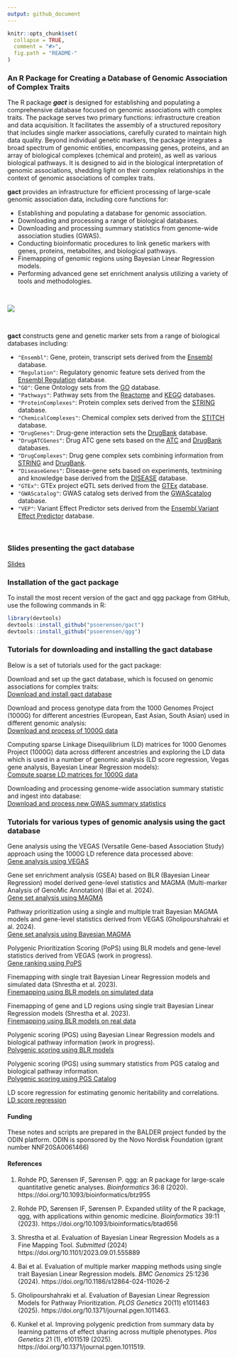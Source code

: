 ```yaml
---
output: github_document
---
```


<!-- README.md is generated from README.Rmd. Please edit that file -->

```r
knitr::opts_chunk$set(
  collapse = TRUE,
  comment = "#>",
  fig.path = "README-"
)
```

### An R Package for Creating a Database of Genomic Association of Complex Traits


The R package ***gact*** is designed for establishing and populating a comprehensive database focused on genomic associations with complex traits. The package serves two primary functions: infrastructure creation and data acquisition. It facilitates the assembly of a structured repository that includes single marker associations, carefully curated to maintain high data quality. Beyond individual genetic markers, the package integrates a broad spectrum of genomic entities, encompassing genes, proteins, and an array of biological complexes (chemical and protein), as well as various biological pathways. It is designed to aid in the biological interpretation of genomic associations, shedding light on their complex relationships in the context of genomic associations of complex traits.

**gact** provides an infrastructure for efficient processing of large-scale genomic association data, including core functions for:  
 
* Establishing and populating a database for genomic association.
* Downloading and processing a range of biological databases.
* Downloading and processing summary statistics from genome-wide association studies (GWAS).
* Conducting bioinformatic procedures to link genetic markers with genes, proteins, metabolites, and biological pathways.
* Finemapping of genomic regions using Bayesian Linear Regression models.
* Performing advanced gene set enrichment analysis utilizing a variety of tools and methodologies.

<br>


![](Images/Concept.png)
<br>



<br>

**gact** constructs gene and genetic marker sets from a range of biological databases including: 

- `"Ensembl"`: Gene, protein, transcript sets derived from the [Ensembl](https://www.ensembl.org/index.html) database.
- `"Regulation"`: Regulatory genomic feature sets derived from the [Ensembl Regulation](https://www.ensembl.org/info/genome/funcgen/index.html) database.
- `"GO"`: Gene Ontology sets from the [GO](https://geneontology.org) database.
- `"Pathways"`: Pathway sets from the [Reactome](https://reactome.org) and [KEGG](https://www.genome.jp/kegg/pathway.html) databases.
- `"ProteinComplexes"`: Protein complex sets derived from the [STRING](https://string-db.org) database.
- `"ChemicalComplexes"`: Chemical complex sets derived from the [STITCH](http://stitch.embl.de/) database. 
- `"DrugGenes"`: Drug-gene interaction sets the [DrugBank](https://go.drugbank.com) database.
- `"DrugATCGenes"`: Drug ATC gene sets based on the [ATC](https://www.whocc.no/atc_ddd_index/) and [DrugBank](https://go.drugbank.com) databases.
- `"DrugComplexes"`: Drug gene complex sets combining information from [STRING](https://string-db.org) and [DrugBank](https://go.drugbank.com).
- `"DiseaseGenes"`: Disease-gene sets based on experiments, textmining and knowledge base derived from the [DISEASE](https://diseases.jensenlab.org/Search) database.
- `"GTEx"`: GTEx project eQTL sets derived from the [GTEx](https://www.gtexportal.org/home/downloads/adult-gtex/overview) database.
- `"GWAScatalog"`: GWAS catalog sets derived from the [GWAScatalog](https://www.ebi.ac.uk/gwas/) database.
- `"VEP"`: Variant Effect Predictor sets derived from the [Ensembl Variant Effect Predictor](https://grch37.ensembl.org/info/docs/tools/vep) database.

<br>


### Slides presenting the gact database

[Slides](Document/workshop_slides.html)  



### Installation of the gact package

To install the most recent version of the gact and qgg package from GitHub, use the following commands in R:
```r
library(devtools)
devtools::install_github("psoerensen/gact")
devtools::install_github("psoerensen/qgg")
```

### Tutorials for downloading and installing the gact database
Below is a set of tutorials used for the gact package:  

Download and set up the gact database, which is focused on genomic associations for complex traits:   
[Download and install gact database](Document/Download_and_install_gact_database.html)  

Download and process genotype data from the 1000 Genomes Project (1000G) for different ancestries (European, East Asian, South Asian) used in different genomic analysis:   
[Download and process of 1000G data](Document/Process_1000G.html)  

Computing sparse Linkage Disequilibrium (LD) matrices for 1000 Genomes Project (1000G) data across different ancestries and exploring the LD data which is used in a number of genomic analysis (LD score regression, Vegas gene analysis, Bayesian Linear Regression models):   
[Compute sparse LD matrices for 1000G data](Document/Compute_sparseLD_1000G.html)  

Downloading and processing genome-wide association summary statistic and ingest into database:   
[Download and process new GWAS summary statistics](Document/Download_and_process_gwas.html)  


### Tutorials for various types of genomic analysis using the gact database 

Gene analysis using the VEGAS (Versatile Gene-based Association Study) approach using the 1000G LD reference data processed above:   
[Gene analysis using VEGAS](Document/Gene_analysis_vegas.html)  

Gene set enrichment analysis (GSEA) based on BLR (Bayesian Linear Regression) model derived gene-level statistics and MAGMA (Multi-marker Analysis of GenoMic Annotation) (Bai et al. 2024).   
[Gene set analysis using MAGMA](Document/Gene_set_analysis_magma.html)  

Pathway prioritization using a single and multiple trait Bayesian MAGMA models and gene-level statistics derived from VEGAS (Gholipourshahraki et al. 2024).   
[Gene set analysis using Bayesian MAGMA](Document/Gene_set_analysis_bayesian_magma.html)  

Polygenic Prioritization Scoring (PoPS) using BLR models and gene-level statistics derived from VEGAS (work in progress).   
[Gene ranking using PoPS](Document/Gene_ranking_bayesian_pops.html)  

Finemapping with single trait Bayesian Linear Regression models and simulated data (Shrestha et al. 2023).    
[Finemapping using BLR models on simulated data](Document/Finemapping_bayesian_linear_regression_simulated_data.html)  

Finemapping of gene and LD regions using single trait Bayesian Linear Regression models (Shrestha et al. 2023).    
[Finemapping using BLR models on real data](Document/Finemapping_bayesian_linear_regression_real_data.html)  

Polygenic scoring (PGS) using Bayesian Linear Regression models and biological pathway information (work in progress).    
[Polygenic scoring using BLR models](Document/Polygenic_scoring_bayesian_linear_regression.html)  

Polygenic scoring (PGS) using summary statistics from PGS catalog and biological pathway information.    
[Polygenic scoring using PGS Catalog](Document/Polygenic_scoring_pgscatalog.html)  

LD score regression for estimating genomic heritability and correlations.    
[LD score regression](Document/LD_score_regression.html)  

#### Funding  
These notes and scripts are prepared in the BALDER project funded by the ODIN platform. ODIN is sponsored by the Novo Nordisk Foundation (grant number NNF20SA0061466)

#### References  

1. Rohde PD, Sørensen IF, Sørensen P. qgg: an R package for large-scale quantitative genetic analyses. *Bioinformatics* 36:8 (2020). https://doi.org/10.1093/bioinformatics/btz955  

2. Rohde PD, Sørensen IF, Sørensen P. Expanded utility of the R package, qgg, with applications within genomic medicine. *Bioinformatics* 39:11 (2023). https://doi.org/10.1093/bioinformatics/btad656  

3. Shrestha et al. Evaluation of Bayesian Linear Regression Models as a Fine Mapping Tool. *Submitted* (2024) https://doi.org/10.1101/2023.09.01.555889  

4. Bai et al. Evaluation of multiple marker mapping methods using single trait Bayesian Linear Regression models. *BMC Genomics* 25:1236 (2024). https://doi.org/10.1186/s12864-024-11026-2  

5. Gholipourshahraki et al. Evaluation of Bayesian Linear Regression Models for Pathway Prioritization. *PLOS Genetics* 20(11) e1011463 (2025). https://doi.org/10.1371/journal.pgen.1011463.

6. Kunkel et al. Improving polygenic prediction from summary data by learning patterns of effect sharing across multiple phenotypes. *Plos Genetics* 21 (1), e1011519 (2025). https://doi.org/10.1371/journal.pgen.1011519.


